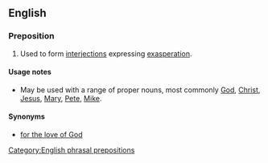 ==English==
{{rfc}}

===Preposition===
{{head|en|preposition|head=[[for]] [[the]] [[love]] [[of]]}}

# {{idiomatic}} Used to form [[interjection]]s expressing [[exasperation]].

====Usage notes====
* May be used with a range of proper nouns, most commonly [[God]], [[Christ]], [[Jesus]], [[Mary]], [[Pete]], [[Mike]].

====Synonyms====
* [[for the love of God]]

[[Category:English phrasal prepositions]]